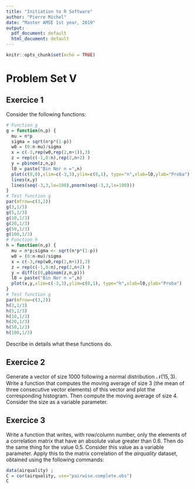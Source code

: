 ```yaml
---
title: "Initiation to R Software"
author: "Pierre Michel"
date: "Master AMSE 1st year, 2019"
output:
  pdf_document: default
  html_document: default
---
```


```r
knitr::opts_chunk$set(echo = TRUE)
```

# Problem Set V

## Exercice 1

Consider the following functions:

```r
# Function g
g = function(n,p) {
  mu = n*p
  sigma = sqrt(n*p*(1-p))
  w0 = (0:n-mu)/sigma
  x = c(-3,rep(w0,rep(2,n+1)),3)
  z = rep(c(-1,0:n),rep(2,n+2) )
  y = pbinom(z,n,p)
  l0 = paste("Bin Nor n =",n)
  plot(c(0,0),xlim=c(-3,3),ylim=c(0,1), type="n",xlab=l0,ylab="Proba")
  lines(x,y)
  lines(seq(-3,3,le=100),pnorm(seq(-3,3,le=100)))
}
# Test function g
par(mfrow=c(3,2))
g(3,1/3) 
g(5,1/3) 
g(10,1/3) 
g(20,1/3)
g(50,1/3) 
g(100,1/3)
# Function h
h = function(n,p) {
  mu = n*p;sigma <- sqrt(n*p*(1-p))
  w0 = (0:n-mu)/sigma
  x = c(-3,rep(w0,rep(2,n+1)),3)
  z = rep(c(-1,0:n),rep(2,n+2) )
  y = diff(c(0,pbinom(z,n,p)))
  l0 = paste("Bin Nor n =",n)
  plot(x,y,xlim=c(-3,3),ylim=c(0,1), type="h",xlab=l0,ylab="Proba")
}
# Test function g
par(mfrow=c(3,2))
h(3,1/3) 
h(5,1/3) 
h(10,1/3) 
h(20,1/3)
h(50,1/3) 
h(100,1/3)
```

Describe in details what these functions do.

## Exercice 2

Generate a vector of size 1000 following a normal distribution $\mathcal{N}(15,3)$. Write a function that computes the moving average of size 3 (the mean of three consecutive vector elements) of this vector and plot the corresponding histogram. Then compute the moving average of size 4. Consider the size as a variable parameter.

## Exercice 3

Write a function that writes, with row/column number, only the elements of a correlation matrix that have an absolute value greater than 0.6. Then do the same thing for the value 0.5. Consider this value as a variable parameter. Apply this to the matrix correlation of the *airquality* dataset, obtained using the following commands:

```r
data(airquality) ;
C = cor(airquality, use="pairwise.complete.obs")
C
```